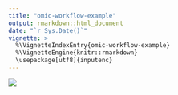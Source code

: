 ```yaml
---
title: "omic-workflow-example"
output: rmarkdown::html_document
date: "`r Sys.Date()`"
vignette: >
  %\VignetteIndexEntry{omic-workflow-example}
  %\VignetteEngine{knitr::rmarkdown}
  \usepackage[utf8]{inputenc}
---
```



![](omic-workflow-example.jpg)




